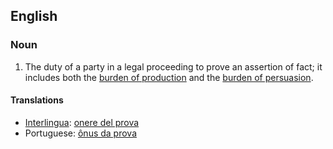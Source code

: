 ==English==

===Noun===
{{en-noun|sg=[[burden]] [[of]] [[proof]]|burdens of proof}}

# The duty of a party in a legal proceeding to prove an assertion of fact; it includes both the [[burden of production]] and the [[burden of persuasion]].

====Translations====
*[[Interlingua]]: [[onere del prova]]
*Portuguese: [[ônus da prova]] {{m}}